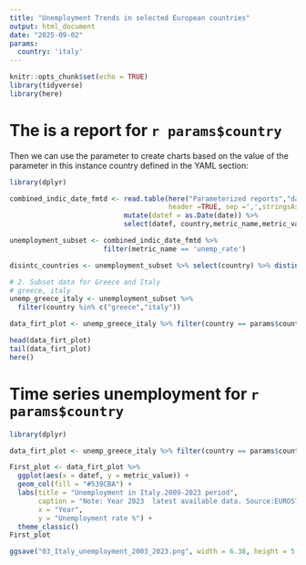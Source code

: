 ```yaml
---
title: "Unemployment Trends in selected European countries"
output: html_document
date: "2025-09-02"
params:
  country: 'italy'
---
```


```r
knitr::opts_chunk$set(echo = TRUE)
library(tidyverse)
library(here)
```

# The is a report for `r params$country`

Then we can use the parameter to create charts based on the value of the parameter in this instance country defined in the YAML section:

```r
library(dplyr)

combined_indic_date_fmtd <- read.table(here("Parameterized reports","data_param_reports", "EU_TEMP_UNEMP_COMBINED_SORTED.csv"),
                                       header =TRUE, sep =',',stringsAsFactors =TRUE) %>% 
                            mutate(datef = as.Date(date)) %>% 
                            select(datef, country,metric_name,metric_value)

unemployment_subset <- combined_indic_date_fmtd %>% 
                       filter(metric_name == 'unemp_rate')

disintc_countries <- unemployment_subset %>% select(country) %>% distinct()

# 2. Subset data for Greece and Italy
# greece, italy
unemp_greece_italy <- unemployment_subset %>% 
  filter(country %in% c("greece","italy")) 

data_firt_plot <- unemp_greece_italy %>% filter(country == params$country)

head(data_firt_plot)
tail(data_firt_plot)
here()

```

# Time series unemployment for `r params$country`

```r
library(dplyr)

data_firt_plot <- unemp_greece_italy %>% filter(country == params$country)

First_plot <- data_firt_plot %>% 
  ggplot(aes(x = datef, y = metric_value)) +
  geom_col(fill = "#539CBA") +
  labs(title = "Unemployment in Italy.2009-2023 period",
       caption = "Note: Year 2023  latest available data. Source:EUROSTAT https://ec.europa.eu/eurostat/",
       x = "Year", 
       y = "Unemployment rate %") +
  theme_classic() 
First_plot

ggsave("03_Italy_unemployment_2003_2023.png", width = 6.38, height = 5.80)

```